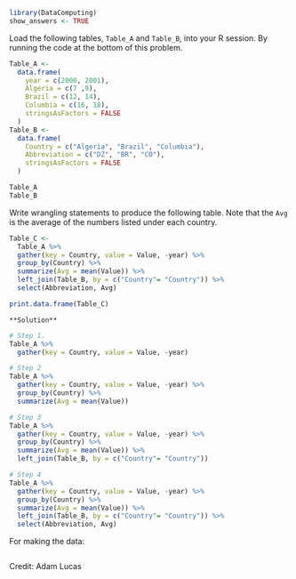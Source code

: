 ```r
library(DataComputing)
show_answers <- TRUE
```


Load the following tables, `Table_A` and `Table_B`, into your R session. By running the code at the bottom of this problem.

```r
Table_A <- 
  data.frame(
    year = c(2000, 2001),
    Algeria = c(7 ,9),
    Brazil = c(12, 14),
    Columbia = c(16, 18),
    stringsAsFactors = FALSE
  )
Table_B <- 
  data.frame(
    Country = c("Algeria", "Brazil", "Columbia"),
    Abbreviation = c("DZ", "BR", "CO"),
    stringsAsFactors = FALSE
  )
```

```r
Table_A
Table_B
```

Write wrangling statements to produce the following table. Note that the `Avg` is the average of the numbers listed under each country.

```r
Table_C <- 
  Table_A %>%
  gather(key = Country, value = Value, -year) %>%
  group_by(Country) %>%
  summarize(Avg = mean(Value)) %>%
  left_join(Table_B, by = c("Country"= "Country")) %>%
  select(Abbreviation, Avg)
```

```r
print.data.frame(Table_C)
```

```block
**Solution**
```

```r
# Step 1.
Table_A %>%
  gather(key = Country, value = Value, -year)
```


```r
# Step 2
Table_A %>%
  gather(key = Country, value = Value, -year) %>%
  group_by(Country) %>%
  summarize(Avg = mean(Value))
```

```r
# Step 3 
Table_A %>%
  gather(key = Country, value = Value, -year) %>%
  group_by(Country) %>%
  summarize(Avg = mean(Value)) %>%
  left_join(Table_B, by = c("Country"= "Country"))
```


```r
# Step 4
Table_A %>%
  gather(key = Country, value = Value, -year) %>%
  group_by(Country) %>%
  summarize(Avg = mean(Value)) %>%
  left_join(Table_B, by = c("Country"= "Country")) %>%
  select(Abbreviation, Avg)
```

For making the data:

```r
```

Credit: Adam Lucas
